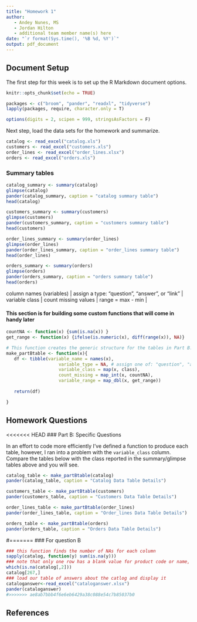 ```yaml
---
title: "Homework 1"
author:
   - Andey Nunes, MS
   - Jordan Hilton
   - additional team member name(s) here
date: "`r format(Sys.time(), '%B %d, %Y')`"
output: pdf_document
---
```


## Document Setup
The first step for this week is to set up the R Markdown document options.
```r
knitr::opts_chunk$set(echo = TRUE)

packages <- c("broom", "pander", "readxl", "tidyverse")
lapply(packages, require, character.only = T)

options(digits = 2, scipen = 999, stringsAsFactors = F)
```

Next step, load the data sets for the homework and summarize.

```r
catalog <- read_excel("catalog.xls")
customers <- read_excel("customers.xls")
order_lines <- read_excel("order_lines.xlsx")
orders <- read_excel("orders.xls")
```
### Summary tables
```r

catalog_summary <- summary(catalog)
glimpse(catalog)
pander(catalog_summary, caption = "catalog summary table")
head(catalog)

customers_summary <- summary(customers)
glimpse(customers)
pander(customers_summary, caption = "customers summary table")
head(customers)

order_lines_summary <- summary(order_lines)
glimpse(order_lines)
pander(order_lines_summary, caption = "order_lines summary table")
head(order_lines)

orders_summary <- summary(orders)
glimpse(orders)
pander(orders_summary, caption = "orders summary table")
head(orders)
```

| column names (variables) | assign a type: “question”, “answer”, or “link”  | variable class | count missing values | range = max - min |

#### This section is for building some custom functions that will come in handy later
```r
countNA <- function(x) {sum(is.na(x)) }
get_range <- function(x) {ifelse(is.numeric(x), diff(range(x)), NA)}

# This function creates the generic structure for the tables in Part B. The only content is the variable names, all the other columns are empty and can be updated in the homework.
make_partBtable <- function(x){
   df <- tibble(variable_name = names(x),
                    variable_type = NA, # assign one of: "question", "answer", "link"
                    variable_class = map(x, class),
                    count_missing = map_int(x, countNA),
                    variable_range = map_dbl(x, get_range))
   
   return(df)

}
```



## Homework Questions

<<<<<<< HEAD
### Part B: Specific Questions

In an effort to code more efficiently I've defined a function to produce each table, however, I ran into a problem with the `variable_class` column. Compare the tables below with the class reported in the summary/glimpse tables above and you will see.

```r
catalog_table <- make_partBtable(catalog)
pander(catalog_table, caption = "Catalog Data Table Details")
```


```r
customers_table <- make_partBtable(customers)
pander(customers_table, caption = "Customers Data Table Details")
```


```r
order_lines_table <- make_partBtable(order_lines)
pander(order_lines_table, caption = "Order_lines Data Table Details")
```

```r

orders_table <- make_partBtable(orders)
pander(orders_table, caption = "Orders Data Table Details")
```
#=======
### For question B

```r
### this function finds the number of NAs for each column
sapply(catalog, function(y) sum(is.na(y)))
### note that only one row has a blank value for product code or name, find out which that is
which(is.na(catalog[,2]))
catalog[267,]
### load our table of answers about the catlog and display it
cataloganswer<-read_excel("cataloganswer.xlsx")
pander(cataloganswer)
#>>>>>>> ae8ab7bbb4f6e6eb6429a38c088e54c7b85037b0
```

## References
